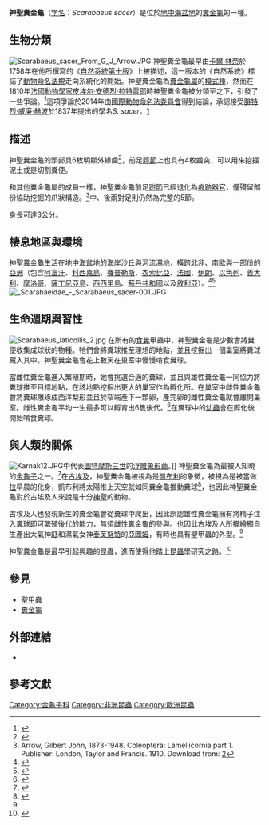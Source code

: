 {{speciesbox
| image = Scarabaeus.sacer.jpg
| genus = Scarabaeus
| species = sacer
| authority = [[Carl_Linnaeus|Linnaeus]], [[自然系統第十版|1758]]
}}

'''神聖糞金龜'''（[[学名|学名]]：''Scarabaeus sacer''）是位於[[地中海盆地|地中海盆地]]的[[糞金龜|糞金龜]]的一種。

==生物分類==
[[File:Scarabaeus_sacer_From_G_J_Arrow.JPG|thumb]]
神聖糞金龜最早由[[卡爾·林奈|卡爾·林奈]]於1758年在他所撰寫的《[[自然系統第十版|自然系統第十版]]》上被描述，這一版本的《自然系統》標誌了[[國際動物命名規約|動物命名法規]]走向系統化的開始。神聖糞金龜為[[糞金龜屬|糞金龜屬]]的[[模式種|模式種]]，然而在1810年[[法國|法國]][[動物學家|動物學家]][[皮埃尔·安德烈·拉特雷耶|皮埃尔·安德烈·拉特雷耶]]時神聖糞金龜被分類至{{link-en|Ateuchus}}之下，引發了一些爭論。<ref>{{Cite journal |author=Tristão Branco |year=2007 |title=Scarabaeoidea (Coleoptera) of Portugal: genus-group names and their type species |journal=[[Zootaxa|Zootaxa]] |volume=1453 |pages=1–31 |url=http://www.bio-nica.info/biblioteca/Branco2007.pdf |format=[[Portable_Document_Format|PDF]] |access-date=2018-07-02 |archive-date=2017-08-08 |archive-url=https://web.archive.org/web/20170808181131/http://www.bio-nica.info/Biblioteca/Branco2007.pdf |dead-url=no }}</ref>這項爭論於2014年由[[國際動物命名法委員會|國際動物命名法委員會]]得到結論，承認接受[[腓特烈·威廉·赫波|腓特烈·威廉·赫波]]於1837年提出的學名''S. sacer''。[http://iczn.org/node/40486] {{Wayback|url=http://iczn.org/node/40486 |date=20190404195854 }}

==描述==
神聖糞金龜的頭部具6枚明顯外緣齒<ref>{{cite book |editor=George Long |year=1836 |title=The British Museum: Egyptian antiquities, Volume 2 |publisher=Knight |chapter=On the sacred animals of Egypt |pages=286–319 |url=https://books.google.com/books?id=CGkoAAAAYAAJ&pg=PA314 |access-date=2018-07-02 |archive-date=2021-01-21 |archive-url=https://web.archive.org/web/20210121001552/https://books.google.com/books?id=CGkoAAAAYAAJ&pg=PA314 |dead-url=no }}</ref>，前足[[腿_(節肢動物)|脛節]]上也具有4枚齒突，可以用來挖掘泥土或是切割糞便。

和其他糞金龜屬的成員一樣，神聖糞金龜前足[[腿_(節肢動物)|跗節]]已經退化為[[痕跡器官|痕跡器官]]，僅殘留部份協助挖掘的爪狀構造。<ref name=GJA>Arrow, Gilbert John, 1873-1948. Coleoptera: Lamellicornia part 1. Publisher: London, Taylor and Francis. 1910. Download from: [https://archive.org/details/coleopteralamell01arro]</ref>中、後兩對足則仍然為完整的5節。

身長可達3公分。

==棲息地區與環境==
神聖糞金龜生活在[[地中海盆地|地中海盆地]]的海岸[[沙丘|沙丘]]與[[河流濕地|河流濕地]]，橫跨[[北非|北非]]、[[南歐|南歐]]與一部份的[[亞洲|亞洲]]（包含[[阿富汗|阿富汗]]、[[科西嘉島|科西嘉島]]、[[賽普勒斯|賽普勒斯]]、[[衣索比亞|衣索比亞]]、[[法國|法國]]、[[伊朗|伊朗]]、[[以色列|以色列]]、[[義大利|義大利]]、[[摩洛哥|摩洛哥]]、[[薩丁尼亞島|薩丁尼亞島]]、[[西西里島|西西里島]]、[[蘇丹共和國|蘇丹共和國]]以及[[敘利亞|敘利亞]]）。<ref>{{Cite web |url=https://www.biolib.cz/en/taxon/id55440/ |title=Biolib |access-date=2018-07-02 |archive-date=2021-01-21 |archive-url=https://web.archive.org/web/20210121001654/https://www.biolib.cz/en/taxon/id55440/ |dead-url=no }}</ref><ref>{{cite web |url=http://www.discoverlife.org/mp/20q?search=Scarabaeidae |title=Scarabaeidae. Scarab beetles; Scarabs; Dung beetles; Flower beetles; Rain beetles; Tumblebugs |work=Discover Life |accessdate=November 10, 2010 |archive-date=2020-06-13 |archive-url=https://web.archive.org/web/20200613184848/https://www.discoverlife.org/mp/20q?search=Scarabaeidae |dead-url=no }}</ref>
[[File:_Scarabaeidae_-_Scarabaeus_sacer-001.JPG|thumb]]

==生命週期與習性==
[[File:Scarabaeus_laticollis_2.jpg|thumb]] 
在所有的[[食糞|食糞]]甲蟲中，神聖糞金龜是少數會將糞便收集成球狀的物種。牠們會將糞球推至理想的地點，並且挖掘出一個巢室將糞球藏入其中。神聖糞金龜會花上數天在巢室中慢慢啃食糞球。

當雌性糞金龜進入繁殖期時，她會挑選合適的糞球，並且與雄性糞金龜一同協力將糞球推至目標地點，在該地點挖掘出更大的巢室作為孵化所。在巢室中雌性糞金龜會將糞球雕琢成西洋梨形並且於窄端產下一顆卵，產完卵的雌性糞金龜就會離開巢室。雌性糞金龜平均一生最多可以孵育出6隻後代。<ref name=JHFSB>{{cite web |last=Fabre |first=J. Henri |title= Translated by Alexander Teixeira de Mattos; The Sacred Beetle and Others. Dodd, Mead, New York, 1918 |url=https://archive.org/search.php?query=Henri%20Fabre%20AND%20mediatype%3Atexts}}</ref>在糞球中的[[幼蟲|幼蟲]]會在孵化後開始啃食糞球。

==與人類的關係==
[[File:Karnak12.JPG|thumb]]中代表[[圖特摩斯三世|圖特摩斯三世]]的[[浮雕|浮雕]][[象形繭|象形繭]]。]]
神聖糞金龜為最被人知曉的[[金龜子|金龜子]]之一。<ref>{{cite book |author=Maurice Burton & Robert Burton |year=2002 |series=The International Wildlife Encyclopedia |title=Volume 16 |edition=3rd |publisher=[[Marshall_Cavendish|Marshall Cavendish]] |isbn=978-0-7614-7282-7 |chapter=Scarab beetle |pages=2252–2254 |url=https://books.google.com/books?id=4QQCfJnu_6oC&pg=PA2252
}}</ref>在[[古埃及|古埃及]]，神聖糞金龜被視為是[[凱布利|凱布利]]的象徵，被視為是被當做[[拉_(埃及神祇)|拉]]早晨的化身，凱布利將太陽推上天空就如同糞金龜推動糞球<ref name="Remler">{{cite book |author=Pat Remler |year=2010 |title=Egyptian Mythology A to Z |edition=3rd |publisher=[[Infobase_Publishing|Infobase Publishing]] |isbn=978-1-60413-926-6 |chapter=Scarab beetle |pages=169–171 |url=https://books.google.com/books?id=wLUjtPDyu-IC&pg=PT185 |access-date=2018-07-02 |archive-date=2021-01-21 |archive-url=https://web.archive.org/web/20210121001550/https://books.google.com/books?id=wLUjtPDyu-IC&pg=PT185 |dead-url=no }}</ref>，也因此神聖糞金龜對於古埃及人來說是十分[[神聖|神聖]]的動物。

古埃及人也發現新生的糞金龜會從糞球中爬出，因此誤認雄性糞金龜擁有將精子注入糞球即可繁殖後代的能力，無須雌性糞金龜的參與。也因此古埃及人所描繪獨自生產出大氣神[[舒_(埃及神祇)|舒]]和濕氣女神[[泰芙努特|泰芙努特]]的[[亞圖姆|亞圖姆]]，有時也具有聖甲蟲的外型。<ref name="Remler"/>

神聖糞金龜是最早引起{{link-en|威廉·沙普·馬克萊|William Sharp Macleay}}興趣的昆蟲，進而使得他踏上[[昆蟲學|昆蟲學]]研究之路。<ref>{{cite book |author=Robert Patterson |year=1838 |title=Letters on the natural history of the insects mentioned in Shakspeare's plays, with incidental notices of the entomology of Ireland |publisher=W. S. Orr & Co. |url=https://books.google.com/books?id=pOvPAAAAMAAJ&pg=PA68 |chapter=Letter V. Order Coleoptera |pages=63–76 |access-date=2018-07-02 |archive-date=2021-11-20 |archive-url=https://web.archive.org/web/20211120230020/https://books.google.com/books?id=pOvPAAAAMAAJ&pg=PA68 |dead-url=no }}</ref>

==參見==
* [[聖甲蟲|聖甲蟲]]
* [[糞金龜|糞金龜]]

==外部連結==
*{{commonscat-inline|Scarabaeus sacer|''Scarabaeus sacer''}}

==參考文獻==
{{reflist}}
{{Taxonbar|from=Q1750802}}

[[Category:金龜子科|Category:金龜子科]]
[[Category:非洲昆蟲|Category:非洲昆蟲]]
[[Category:歐洲昆蟲|Category:歐洲昆蟲]]